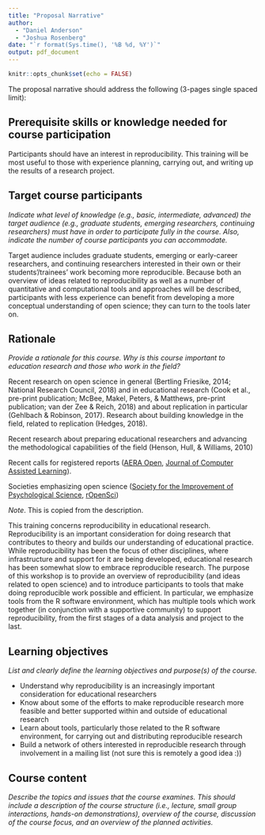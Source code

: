 ```yaml
---
title: "Proposal Narrative"
author: 
  - "Daniel Anderson"
  - "Joshua Rosenberg"
date: "`r format(Sys.time(), '%B %d, %Y')`"
output: pdf_document
---
```


```r
knitr::opts_chunk$set(echo = FALSE)
```

The proposal narrative should address the following (3-pages single spaced limit):

## Prerequisite skills or knowledge needed for course participation

Participants should have an interest in reproducibility. This training will be most useful to those with experience planning, carrying out, and writing up the results of a research project.

## Target course participants

*Indicate what level of knowledge (e.g., basic, intermediate, advanced) the target audience (e.g., graduate students, emerging researchers, continuing researchers) must have in order to participate fully in the course. Also, indicate the number of course participants you can accommodate.*

Target audience includes graduate students, emerging or early-career researchers, and continuing researchers interested in their own or their students'/trainees' work becoming more reproducible. Because both an overview of ideas related to reproducibility as well as a number of quantitative and computational tools and approaches will be described, participants with less experience can benefit from developing a more conceptual understanding of open science; they can turn to the tools later on.

## Rationale

*Provide a rationale for this course. Why is this course important to education research and those who work in the field?*

Recent research on open science in general (Bertling  Friesike, 2014; National Research Council, 2018) and in educational research (Cook et al., pre-print publication;  McBee, Makel, Peters, & Matthews, pre-print publication; van der Zee & Reich, 2018) and about replication in particular (Gehlbach & Robinson, 2017). Research about building knowledge in the field, related to replication (Hedges, 2018).

Recent research about preparing educational researchers and advancing the methodological capabilities of the field (Henson, Hull, & Williams, 2010)

Recent calls for registered reports ([AERA Open](http://journals.sagepub.com/page/ero/collections/special-topic-collections/index), [Journal of Computer Assisted Learning](https://onlinelibrary.wiley.com/journal/13652729)).

Societies emphasizing open science ([Society for the Improvement of Psychological Science](https://www.improvingpsych.org), [rOpenSci](https://ropensci.org/))

*Note*. This is copied from the description.

This training concerns reproducibility in educational research. Reproducibility is an important consideration for doing research that contributes to theory and builds our understanding of educational practice. While reproducibility has been the focus of other disciplines, where infrastructure and support for it are being developed, educational research has been somewhat slow to embrace reproducible research. The purpose of this workshop is to provide an overview of reproducibility (and ideas related to open science) and to introduce participants to tools that make doing reproducible work possible and efficient. In particular, we emphasize tools from the R software environment, which has multiple tools which work together (in conjunction with a supportive community) to support reproducibility, from the first stages of a data analysis and project to the last.

## Learning objectives

*List and clearly define the learning objectives and purpose(s) of the course.*

* Understand why reproducibility is an increasingly important consideration for educational researchers
* Know about some of the efforts to make reproducible research more feasible and better supported within and outside of educational research
* Learn about tools, particularly those related to the R software environment, for carrying out and distributing reproducible research
* Build a network of others interested in reproducible research through involvement in a mailing list (not sure this is remotely a good idea :))

## Course content

*Describe the topics and issues that the course examines. This should include a description of the course structure (i.e., lecture, small group interactions, hands-on demonstrations), overview of the course, discussion of the course focus, and an overview of the planned activities.*